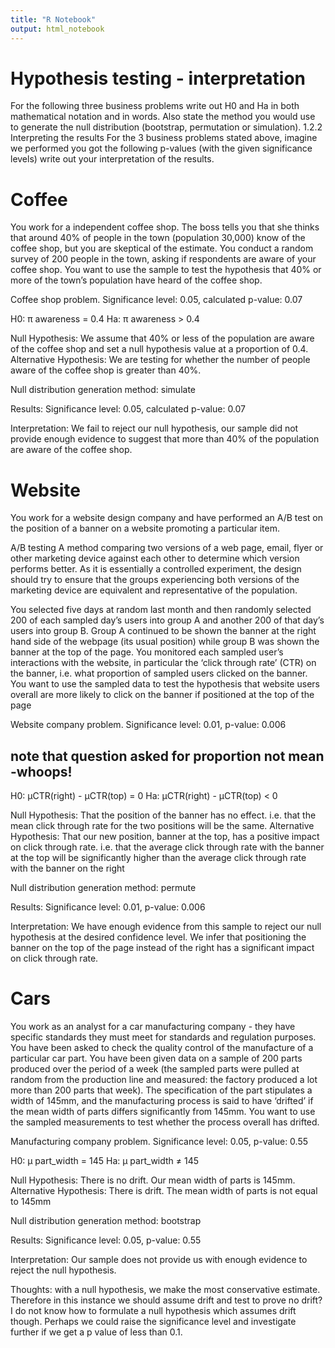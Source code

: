 ```yaml
---
title: "R Notebook"
output: html_notebook
---
```


# Hypothesis testing - interpretation

For the following three business problems write out H0 and Ha in both mathematical notation and in words. Also state the method you would use to generate the null distribution (bootstrap, permutation or simulation).
1.2.2 Interpreting the results
For the 3 business problems stated above, imagine we performed you got the following p-values (with the given significance levels) write out your interpretation of the results.


# Coffee
You work for a independent coffee shop. The boss tells you that she thinks that around 40% of people in the town (population 30,000) know of the coffee shop, but you are skeptical of the estimate. You conduct a random survey of 200 people in the town, asking if respondents are aware of your coffee shop. You want to use the sample to test the hypothesis that 40% or more of the town’s population have heard of the coffee shop.

Coffee shop problem. Significance level: 0.05, calculated p-value: 0.07

H0: π awareness = 0.4
Ha: π awareness > 0.4

Null Hypothesis: 
We assume that 40% or less of the population are aware of the coffee shop and set a null hypothesis value at a proportion of 0.4.
Alternative Hypothesis: 
We are testing for whether the number of people aware of the coffee shop is greater than 40%.

Null distribution generation method: 
simulate

Results: 
Significance level: 0.05, calculated p-value: 0.07

Interpretation:
We fail to reject our null hypothesis, our sample did not provide enough evidence to suggest that more than 40% of the population are aware of the coffee shop.

# Website
You work for a website design company and have performed an A/B test on the position of a banner on a website promoting a particular item.

A/B testing A method comparing two versions of a web page, email, flyer or other marketing device against each other to determine which version performs better. As it is essentially a controlled experiment, the design should try to ensure that the groups experiencing both versions of the marketing device are equivalent and representative of the population.

You selected five days at random last month and then randomly selected 200 of each sampled day’s users into group A and another 200 of that day’s users into group B. Group A continued to be shown the banner at the right hand side of the webpage (its usual position) while group B was shown the banner at the top of the page. You monitored each sampled user’s interactions with the website, in particular the ‘click through rate’ (CTR) on the banner, i.e. what proportion of sampled users clicked on the banner. 
You want to use the sampled data to test the hypothesis that website users overall are more likely to click on the banner if positioned at the top of the page

Website company problem. Significance level: 0.01, p-value: 0.006

## note that question asked for proportion not mean -whoops!

H0: μCTR(right) - μCTR(top) = 0
Ha: μCTR(right) - μCTR(top) < 0

Null Hypothesis:
That the position of the banner has no effect. i.e. that the mean click through rate for the two positions will be the same.
Alternative Hypothesis:
That our new position, banner at the top, has a positive impact on click through rate. i.e. that the average click through rate with the banner at the top will be significantly higher than the average click through rate with the banner on the right

Null distribution generation method:
permute

Results: 
Significance level: 0.01, p-value: 0.006

Interpretation:
We have enough evidence from this sample to reject our null hypothesis at the desired confidence level. We infer that positioning the banner on the top of the page instead of the right has a significant impact on click through rate.

# Cars

You work as an analyst for a car manufacturing company - they have specific standards they must meet for standards and regulation purposes. You have been asked to check the quality control of the manufacture of a particular car part. You have been given data on a sample of 200 parts produced over the period of a week (the sampled parts were pulled at random from the production line and measured: the factory produced a lot more than 200 parts that week). The specification of the part stipulates a width of 145mm, and the manufacturing process is said to have ‘drifted’ if the mean width of parts differs significantly from 145mm. You want to use the sampled measurements to test whether the process overall has drifted.

Manufacturing company problem. Significance level: 0.05, p-value: 0.55

H0: μ part_width = 145
Ha: μ part_width ≠ 145

Null Hypothesis:
There is no drift. Our mean width of parts is 145mm.
Alternative Hypothesis:
There is drift. The mean width of parts is not equal to 145mm

Null distribution generation method:
bootstrap

Results:
Significance level: 0.05, p-value: 0.55

Interpretation:
Our sample does not provide us with enough evidence to reject the null hypothesis.

Thoughts: with a null hypothesis, we make the most conservative estimate. Therefore in this instance we should assume drift and test to prove no drift? I do not know how to formulate a null hypothesis which assumes drift though. Perhaps we could raise the significance level and investigate further if we get a p value of less than 0.1. 


